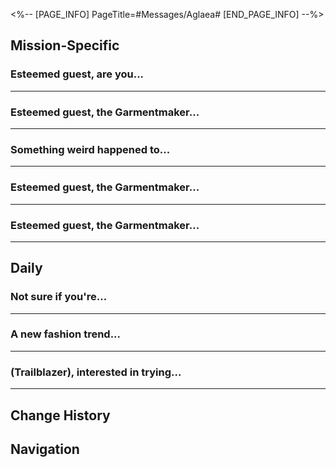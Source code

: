 <%-- [PAGE_INFO]
PageTitle=#Messages/Aglaea#
[END_PAGE_INFO] --%>
{{Messages Infobox
|id        = 1402
|image     = Character Aglaea Icon.png
|type      = Character
|sender    = Aglaea
|signature = See you at the baths
|faction   = Amphoreus
}}

==Mission-Specific==
===Esteemed guest, are you...===
{{Messages
|start_condition = 
|text =
:'''Aglaea:''' Esteemed guest, are you near the dromas workshop?
:'''Aglaea:''' It seems a commotion has broken out there
:'''Aglaea:''' Do you think you can go and take a look? I can't get away at the moment
:{Choice} Leave it to me!
::'''(Trailblazer):''' Easy-peasy, lemon squeezy
::'''Aglaea:''' Thank you. I'll leave you to it
:{Choice} Unpaid labor again?
::'''(Trailblazer):''' Am I getting roped into unpaid labor again?
::'''(Trailblazer):''' Today is gonna be another fulfilling day
::'''Aglaea:''' Compared to assignments, this is more along the lines of a request between friends
:{Choice} I'm so honored!
::'''(Trailblazer):''' Being personally named by Lady Aglaea...
::'''(Trailblazer):''' This is a great honor!
::'''Aglaea:''' You needn't stand on ceremony. Consider it a favor among friends
:'''Aglaea:''' Oh, right. Please refrain from mentioning my name
:'''Aglaea:''' Thank you, esteemed guest
;{Accepted Mission: Whereto Shall We Go}
}}
----

===Esteemed guest, the Garmentmaker...===
{{Messages
|start_condition = 
|text =
:'''Aglaea:''' Esteemed guest, the Garmentmaker in "Eternal Holy City" Okhema can no longer detect any more nymphs
:'''Aglaea:''' But a plethora of butterflies just appeared in the "chrysalis room"
:'''Aglaea:''' Come take a look at the Garmentmaker's when you can
}}
----

===Something weird happened to...===
{{Messages
|start_condition = 
|text =
:'''Aglaea:''' Something weird happened to the nymphs in the Abyss of Fate... it seems to be caused by Oronyx's power
:'''Aglaea:''' This means all the nymphs there have been collected
:'''Aglaea:''' Please, remember to check it out the Garmentmaker over there, esteemed guest
}}
----

===Esteemed guest, the Garmentmaker...===
{{Messages
|start_condition = 
|text =
:'''Aglaea:''' Esteemed guest, the Garmentmaker in "Strife Ruins" can no longer detect any more nymphs
:'''Aglaea:''' But a strange one appeared at the outpost
:'''Aglaea:''' Feel free to check it out at the Garmentmaker's if you're interested
}}
----

===Esteemed guest, the Garmentmaker...===
{{Messages
|start_condition = 
|text =
:'''Aglaea:''' Esteemed guest, the Garmentmaker in "Bloodbathed Battlefront" can no longer detect any more nymphs
:'''Aglaea:''' But a strange one appeared at the outpost
:'''Aglaea:''' Feel free to check it out at the Garmentmaker's if you're interested
}}
----

==Daily==
===Not sure if you're...===
{{Messages|text=
:'''Aglaea:''' Not sure if you're into watching plays, (Trailblazer)
:'''Aglaea:''' A batch of new plays has been released, and I have reserved some seats for you
:{Choice} What plays?
::'''(Trailblazer):''' What plays?
::'''Aglaea:''' Well, let me introduce them to you
:{Choice} Not interested
::'''(Trailblazer):''' Not interested
::'''Aglaea:''' It won't hurt to hear about them
:{Choice} I wanna see Rosy Celestial Maiden
::'''(Trailblazer):''' Is Nikador Battles the Rosy Celestial Maiden on?
::'''Aglaea:''' Oh, such works are not uncommon
:'''Aglaea:''' Amphoreus' theater scene is vibrant, featuring an array of spectacular plays
:'''Aglaea:''' Such as the universally known and acclaimed classics, "The Aidonians," and "The Okheman Women"...
:'''Aglaea:''' Apart from serious works, some light-hearted, comedic plays are also quite popular
:'''Aglaea:''' For instance, this season includes titles like "Zagreus the Tyrant Falls in Love With Me," "I Turned into a Talking Dromas After A Nap," and "Fortress Kremnos"...
:'''Aglaea:''' I've heard these plays have a style quite distinct from the classics. Such a shame I haven't had the chance to see them yet
:{Choice} I really love these!
::'''(Trailblazer):''' I really love these kinds of shows!
:{Choice} Our tastes align!
::'''(Trailblazer):''' The tastes of the entire Cosmos align!
::'''Aglaea:''' Is that so? It could be an eventuality as art evolves
:{Choice} Everyone needs a break
::'''(Trailblazer):''' Everyone needs a break now and then
:'''Aglaea:''' These plays look like a ton of fun. It's no surprise they're so popular
:'''Aglaea:''' Let's chat about your thoughts once you've seen them
}}
----

===A new fashion trend...===
{{Messages|text=
:'''Aglaea:''' A new fashion trend has swept through Okhema
:'''Aglaea:''' Youngsters would occasionally mimic the legendary heroes of Amphoreus by dressing in similar outfits and gathering at the plaza
:'''Aglaea:''' Lately, I've seen many take inspiration from your group's attire
:{Choice} That's called cosplay
::'''(Trailblazer):''' It's all part of costume play
::'''Aglaea:''' You seem to know a lot about this
:{Choice} How dare they wear my clothes
::'''(Trailblazer):''' How dare they wear my clothes without me knowing?
::'''(Trailblazer):''' This is copyrighted!
::'''(Trailblazer):''' [[File:Sticker PPG 07 Pom-Pom 08.png|80px]]
::'''Aglaea:''' Your arrival has made an indelible impression on the people of Okhema
:{Choice} I'll join too!
::'''(Trailblazer):''' I'll join in too! I'll play as myself
::'''(Trailblazer):''' [[File:Sticker PPG 07 Pom-Pom 01.png|80px]]
::'''Aglaea:''' The residents of Okhema would certainly appreciate it
:'''Aglaea:''' It's probably a professional quirk, but your outfits really caught my eye when we first met
:'''Aglaea:''' The tailoring is sculptural, with a distinctly architectural aesthetic
:'''Aglaea:''' The stitching is diverse, with some techniques that are unfamiliar even to me
:'''Aglaea:''' The bold, yet tasteful choice of colors matches well with each of your individual qualities
:'''Aglaea:''' It gives me, as a dressmaster, a lot of new inspiration
:'''Aglaea:''' If you'd like, I can recommend some local outfits for you
:{Choice} What do you think would suit me?
::'''(Trailblazer):''' What do you think would suit me?
::'''Aglaea:''' Let me think about it
::'''Aglaea:''' Perhaps a black hooded cloak &mdash; it's a timeless classic
:{Choice} How about something a true hero would wear!
::'''(Trailblazer):''' How about something a true hero would wear!
::'''Aglaea:''' Haha, aren't you already wearing one?
:{Choice} I'd love to try on your dress
::'''(Trailblazer):''' I'd love to try on something like yours &mdash; I like it
::'''(Trailblazer):''' [[File:Sticker PPG 07 Pom-Pom 06.png|80px]]
::'''Aglaea:''' Clothing should be tailored to fit &mdash; everyone has their own style
::'''Aglaea:''' These days, I lean toward simple and elegant outfits, but I can customize them to suit your preferences
:'''Aglaea:''' I once had a passion for collecting beautiful garments and even had a wardrobe as large as a house
:'''Aglaea:''' However, I now hope that clothes are available to anyone who needs them, rather than solely belonging to me
:'''Aglaea:''' {{tx|Missing sticker}}{{subst:void|<!--SpriteOutput/Emoji/120007.png-->}}
}}
----

===(Trailblazer), interested in trying...===
{{Messages|text=
:'''Aglaea:''' (Trailblazer), interested in trying some unique baths?
:'''Aglaea:''' They often feature unique pools and bathing techniques. After a trial period, they would be promoted in the Marmoreal Palace
:'''Aglaea:''' The bathing experience in Okhema is unforgettable, and I strongly recommend giving it a try
:'''Aglaea:''' For instance, a bath infused with seven-colored bath salts, targeting its stimulation to exhausted parts of your body
:'''Aglaea:''' While you enjoy a lively debate, our bath attendants will squeeze fresh pomegranates and drench you in the luxurious juice
:'''Aglaea:''' Then, they will gently massage and pat your skin until it feels silky smooth like a ripe fruit
:'''Aglaea:''' After your bath, try your luck with our endless raffle services, a therapeutic back massage by a dromas...
:{Choice} Wait, what? A dromas?
::'''(Trailblazer):''' Wait, what? A dromas?
::'''Aglaea:''' Don't worry. These dromas are specially trained and know how to control their strength perfectly
:{Choice} Where's the Spicy Hot Oil Bath?
::'''(Trailblazer):''' If there's no Spicy Hot Oil Bath, count me out
::'''(Trailblazer):''' You should take some inspiration from my room
::'''Aglaea:''' I would love to visit sometime
:'''Aglaea:''' Hmm... speaking of which, it's about time for my daily trip to the baths
:'''Aglaea:''' See you later then
:{Choice} You go every day?
::'''(Trailblazer):''' You go every day?
::'''(Trailblazer):''' Aren't you very busy?
:{Choice} Won't you get pruney?
::'''(Trailblazer):''' Don't you worry about getting pruney?
:'''Aglaea:''' Yes, which is why I can't indulge three times a day, just a daily treat for myself
:'''Aglaea:''' {{tx|Missing sticker}}{{subst:void|<!--SpriteOutput/Emoji/120005.png-->}}
}}
----

==Change History==
{{Change History|3.0}}

==Navigation==
{{Messages Navbox}}